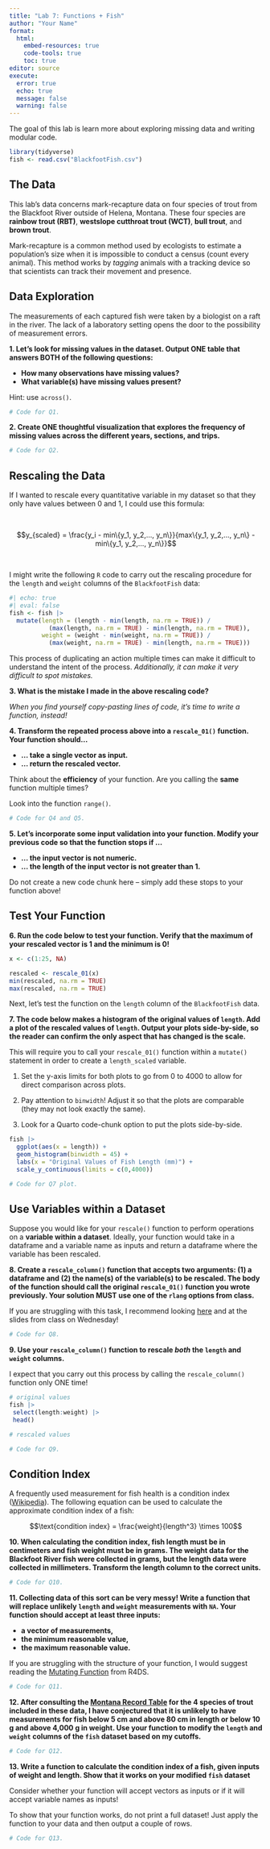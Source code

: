 ```yaml
---
title: "Lab 7: Functions + Fish"
author: "Your Name"
format: 
  html:
    embed-resources: true
    code-tools: true
    toc: true
editor: source
execute: 
  error: true
  echo: true
  message: false
  warning: false
---
```


The goal of this lab is learn more about exploring missing data and writing modular code.

```r
library(tidyverse)
fish <- read.csv("BlackfootFish.csv")
```

## The Data

This lab's data concerns mark-recapture data on four species of trout from the Blackfoot River outside of Helena, Montana. These four species are **rainbow trout (RBT)**, **westslope cutthroat trout (WCT)**, **bull trout**, and **brown trout**.

Mark-recapture is a common method used by ecologists to estimate a population's size when it is impossible to conduct a census (count every animal). This method works by *tagging* animals with a tracking device so that scientists can track their movement and presence.

## Data Exploration

The measurements of each captured fish were taken by a biologist on a raft in the river. The lack of a laboratory setting opens the door to the possibility of measurement errors.

**1. Let's look for missing values in the dataset. Output ONE table that answers BOTH of the following questions:**

+ **How many observations have missing values?**
+ **What variable(s) have missing values present?**

::: callout-tip
Hint: use `across()`.
:::

```r
# Code for Q1.
```

**2. Create ONE thoughtful visualization that explores the frequency of missing values across the different years, sections, and trips.**

```r
# Code for Q2.
```

## Rescaling the Data

If I wanted to rescale every quantitative variable in my dataset so that they only have values between 0 and 1, I could use this formula:

</br>

$$y_{scaled} = \frac{y_i - min\{y_1, y_2,..., y_n\}}{max\{y_1, y_2,..., y_n\} 
- min\{y_1, y_2,..., y_n\}}$$

</br>

I might write the following `R` code to carry out the rescaling procedure for the `length` and `weight` columns of the `BlackfootFish` data:

\vspace{0.25cm}

```r
#| echo: true
#| eval: false
fish <- fish |> 
  mutate(length = (length - min(length, na.rm = TRUE)) / 
           (max(length, na.rm = TRUE) - min(length, na.rm = TRUE)), 
         weight = (weight - min(weight, na.rm = TRUE)) / 
           (max(weight, na.rm = TRUE) - min(length, na.rm = TRUE)))
```

This process of duplicating an action multiple times can make it difficult to understand the intent of the process. *Additionally, it can make it very difficult to spot mistakes.*

**3. What is the mistake I made in the above rescaling code?**

*When you find yourself copy-pasting lines of code, it's time to write a function, instead!*

**4. Transform the repeated process above into a `rescale_01()` function. Your function should...**

+ **... take a single vector as input.**
+ **... return the rescaled vector.**

::: callout-tip

Think about the **efficiency** of your function. Are you calling the **same** function multiple times?

Look into the function `range()`.

:::

```r
# Code for Q4 and Q5.
```

**5. Let's incorporate some input validation into your function. Modify your previous code so that the function stops if ...**

+ **... the input vector is not numeric.**
+ **... the length of the input vector is not greater than 1.**

::: callout-tip

Do not create a new code chunk here -- simply add these stops to your function above!

:::

## Test Your Function

**6. Run the code below to test your function. Verify that the maximum of your rescaled vector is 1 and the minimum is 0!**

```r
x <- c(1:25, NA)

rescaled <- rescale_01(x)
min(rescaled, na.rm = TRUE)
max(rescaled, na.rm = TRUE)
```

Next, let's test the function on the `length` column of the `BlackfootFish` data.

**7. The code below makes a histogram of the original values of `length`. Add a plot of the rescaled values of `length`. Output your plots side-by-side, so the reader can confirm the only aspect that has changed is the scale.**

::: callout-warning

This will require you to call your `rescale_01()` function within a `mutate()` statement in order to create a `length_scaled` variable.

:::

::: callout-tip

1. Set the y-axis limits for both plots to go from 0 to 4000 to allow for direct comparison across plots.

2. Pay attention to `binwidth`! Adjust it so that the plots are comparable (they may not look exactly the same).

3. Look for a Quarto code-chunk option to put the plots side-by-side.

:::

```r
fish |>  
  ggplot(aes(x = length)) + 
  geom_histogram(binwidth = 45) +
  labs(x = "Original Values of Fish Length (mm)") +
  scale_y_continuous(limits = c(0,4000))

# Code for Q7 plot.
```

## Use Variables within a Dataset

Suppose you would like for your `rescale()` function to perform operations on a **variable within a dataset**. Ideally, your function would take in a dataframe and a variable name as inputs and return a dataframe where the variable has been rescaled.

**8. Create a `rescale_column()` function that accepts two arguments: (1) a dataframe and (2) the name(s) of the variable(s) to be rescaled. The body of the function should call the original `rescale_01()` function you wrote previously. Your solution MUST use one of the `rlang` options from class.**

::: callout-tip

If you are struggling with this task, I recommend looking [here](https://rlang.r-lib.org/reference/topic-defuse.html) and  at the slides from class on Wednesday!

:::

```r
# Code for Q8.
```

**9. Use your `rescale_column()` function to rescale *both* the `length` and `weight` columns.**

::: callout-warning

I expect that you carry out this process by calling the `rescale_column()` function only ONE time!

:::

```r
# original values
fish |> 
 select(length:weight) |> 
 head()

# rescaled values

# Code for Q9.

```

## Condition Index

A frequently used measurement for fish health is a condition index ([Wikipedia](https://en.wikipedia.org/wiki/Condition_index_in_fish)). The following equation can be used to calculate the approximate condition index of a fish:

$$\text{condition index} = \frac{weight}{length^3} \times 100$$

**10. When calculating the condition index, fish length must be in centimeters and fish weight must be in grams. The weight data for the Blackfoot River fish were collected in grams, but the length data were collected in millimeters. Transform the length column to the correct units.**

```r
# Code for Q10.
```

**11. Collecting data of this sort can be very messy! Write a function that will replace unlikely `length` and `weight` measurements with `NA`. Your function should accept at least three inputs:**

+ **a vector of measurements,**
+ **the minimum reasonable value,**
+ **the maximum reasonable value.**

::: callout-tip

If you are struggling with the structure of your function, I would suggest reading the [Mutating Function](https://r4ds.hadley.nz/functions.html#mutate-functions) from R4DS.

:::

```r
# Code for Q11.
```

**12. After consulting the [Montana Record Table](https://fwp.mt.gov/fish/anglingData/records) for the 4 species of trout included in these data, I have conjectured that it is unlikely to have measurements for fish below 5 cm and above 80 cm in length or below 10 g and above 4,000 g in weight. Use your function to modify the `length` and `weight` columns of the `fish` dataset based on my cutoffs.**

```r
# Code for Q12.
```

**13. Write a function to calculate the condition index of a fish, given inputs of weight and length. Show that it works on your modified `fish` dataset**

::: callout-warning

Consider whether your function will accept vectors as inputs or if it will accept variable names as inputs!

To show that your function works, do not print a full dataset! Just apply the function to your data and then output a couple of rows.

:::

```r
# Code for Q13.
```

